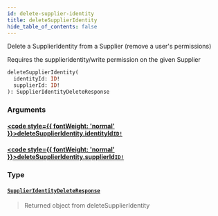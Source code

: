 ```yaml
---
id: delete-supplier-identity
title: deleteSupplierIdentity
hide_table_of_contents: false
---
```








Delete a SupplierIdentity from a Supplier (remove a user's permissions)

Requires the supplieridentity/write permission on the given Supplier

```graphql
deleteSupplierIdentity(
  identityId: ID!
  supplierId: ID!
): SupplierIdentityDeleteResponse
```


### Arguments

#### [<code style={{ fontWeight: 'normal' }}>deleteSupplierIdentity.<b>identityId</b></code>](#)<Bullet />[`ID!`](/supply/api/graphql-admin/reference/scalars/id) <Badge class="secondary" text="non-null"/> <Badge class="secondary" text="scalar"/>
> 
> 

#### [<code style={{ fontWeight: 'normal' }}>deleteSupplierIdentity.<b>supplierId</b></code>](#)<Bullet />[`ID!`](/supply/api/graphql-admin/reference/scalars/id) <Badge class="secondary" text="non-null"/> <Badge class="secondary" text="scalar"/>
> 
> 

### Type

#### [`SupplierIdentityDeleteResponse`](/supply/api/graphql-admin/reference/objects/supplier-identity-delete-response) <Badge class="secondary" text="object"/>
> Returned object from deleteSupplierIdentity
> 





